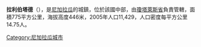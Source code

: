 '''拉利伯塔德'''（{{lang-es|La Libertad}}），是[[尼加拉瓜|尼加拉瓜]]的城鎮，位於該國中部，由[[瓊塔萊斯省|瓊塔萊斯省]]負責管轄，面積775平方公里，海拔高度446米，2005年人口11,429，人口密度每平方公里14.75人。

{{Coord|12|13|N|85|10|W|region:NI_type:city|display=title}}

{{Nicaragua-geo-stub}}
[[Category:尼加拉瓜城市|Category:尼加拉瓜城市]]